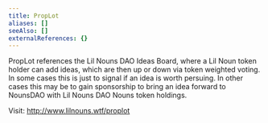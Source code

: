 ```yaml
---
title: PropLot
aliases: []
seeAlso: []
externalReferences: {}
---
```


PropLot references the Lil Nouns DAO Ideas Board, where a Lil Noun token holder can add ideas, which are then up or down via token weighted voting. In some cases this is just to signal if an idea is worth persuing. In other cases this may be to gain sponsorship to bring an idea forward to NounsDAO with Lil Nouns DAO Nouns token holdings.

Visit: http://www.lilnouns.wtf/proplot


